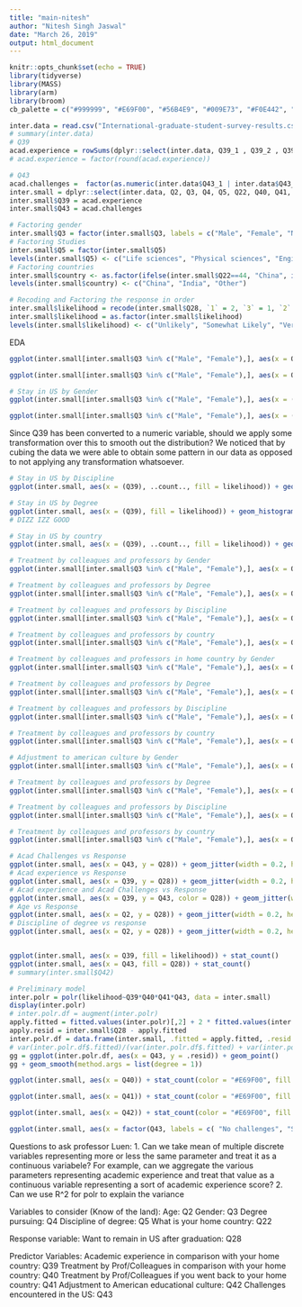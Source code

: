 ```yaml
---
title: "main-nitesh"
author: "Nitesh Singh Jaswal"
date: "March 26, 2019"
output: html_document
---
```


```r
knitr::opts_chunk$set(echo = TRUE)
library(tidyverse)
library(MASS)
library(arm)
library(broom)
cb_palette = c("#999999", "#E69F00", "#56B4E9", "#009E73", "#F0E442", "#0072B2", "#D55E00", "#CC79A7")
```

```r
inter.data = read.csv("International-graduate-student-survey-results.csv")
# summary(inter.data)
# Q39
acad.experience = rowSums(dplyr::select(inter.data, Q39_1 , Q39_2 , Q39_3 , Q39_4 , Q39_5 , Q39_6 , Q39_7), na.rm = FALSE, dims = 1)/7
# acad.experience = factor(round(acad.experience))

# Q43
acad.challenges =  factor(as.numeric(inter.data$Q43_1 | inter.data$Q43_2 |inter.data$Q43_3 |inter.data$Q43_4 |inter.data$Q43_5 |inter.data$Q43_7))
inter.small = dplyr::select(inter.data, Q2, Q3, Q4, Q5, Q22, Q40, Q41, Q42, Q28)
inter.small$Q39 = acad.experience
inter.small$Q43 = acad.challenges

# Factoring gender
inter.small$Q3 = factor(inter.small$Q3, labels = c("Male", "Female", "Not Specified"))
# Factoring Studies
inter.small$Q5 = factor(inter.small$Q5)
levels(inter.small$Q5) <- c("Life sciences", "Physical sciences", "Engineering", "Mathematics", "Computer science", "Other")
# Factoring countries
inter.small$country <- as.factor(ifelse(inter.small$Q22==44, "China", ifelse(inter.small$Q22==91, "India", "Other")))
levels(inter.small$country) <- c("China", "India", "Other")

# Recoding and Factoring the response in order
inter.small$likelihood = recode(inter.small$Q28, `1` = 2, `3` = 1, `2` = 0)
inter.small$likelihood = as.factor(inter.small$likelihood)
levels(inter.small$likelihood) <- c("Unlikely", "Somewhat Likely", "Very Likely")
```
EDA
```r
ggplot(inter.small[inter.small$Q3 %in% c("Male", "Female"),], aes(x = Q3)) + stat_count() + facet_wrap(~as.factor(Q5))
```
```r
ggplot(inter.small[inter.small$Q3 %in% c("Male", "Female"),], aes(x = Q3)) + stat_count() + facet_wrap(~as.factor(country))
```

```r
# Stay in US by Gender
ggplot(inter.small[inter.small$Q3 %in% c("Male", "Female"),], aes(x = (Q39), ..count.., fill = likelihood)) + geom_density(position = "fill") + ggtitle("Likelihood of staying in the US after graduation") + scale_fill_manual(values = cb_palette) + facet_wrap(~Q3)

ggplot(inter.small[inter.small$Q3 %in% c("Male", "Female"),], aes(x = (Q39)^3, ..count.., fill = likelihood)) + geom_density(position = "fill") + ggtitle("Likelihood of staying in the US after graduation") + scale_fill_manual(values = cb_palette) + facet_wrap(~Q3)

```
Since Q39 has been converted to a numeric variable, should we apply some transformation over this to smooth out the distribution? We noticed that by cubing the data we were able to obtain some pattern in our data as opposed to not applying any transformation whatsoever.
```r
# Stay in US by Discipline
ggplot(inter.small, aes(x = (Q39), ..count.., fill = likelihood)) + geom_density(position = "fill") + ggtitle("Likelihood of staying in the US after graduation") + scale_fill_manual(values = cb_palette) + facet_wrap(~Q5)

# Stay in US by Degree
ggplot(inter.small, aes(x = (Q39), fill = likelihood)) + geom_histogram(binwidth=1) + ggtitle("Likelihood of staying in the US after graduation") + scale_fill_manual(values = cb_palette) + facet_wrap(~Q4)
# DIZZ IZZ GOOD

# Stay in US by country
ggplot(inter.small, aes(x = (Q39), ..count.., fill = likelihood)) + geom_density(position = "fill") + ggtitle("Likelihood of staying in the US after graduation") + scale_fill_manual(values = cb_palette) + facet_wrap(~country)
```

```r
# Treatment by colleagues and professors by Gender
ggplot(inter.small[inter.small$Q3 %in% c("Male", "Female"),], aes(x = Q40, ..count.., fill = likelihood)) + stat_count(position = "fill") + ggtitle("Treatment by colleagues and professors by Gender") + scale_fill_manual(values = cb_palette) + facet_wrap(~Q3)

# Treatment by colleagues and professors by Degree
ggplot(inter.small[inter.small$Q3 %in% c("Male", "Female"),], aes(x = Q40, ..count.., fill = likelihood)) + stat_count(position = "fill") + ggtitle("Treatment by colleagues and professors by Degree") + scale_fill_manual(values = cb_palette) + facet_wrap(~Q4)

# Treatment by colleagues and professors by Discipline
ggplot(inter.small[inter.small$Q3 %in% c("Male", "Female"),], aes(x = Q40, ..count.., fill = likelihood)) + stat_count(position = "fill") + ggtitle("Treatment by colleagues and professors by Discipline") + scale_fill_manual(values = cb_palette) + facet_wrap(~Q5)

# Treatment by colleagues and professors by country
ggplot(inter.small[inter.small$Q3 %in% c("Male", "Female"),], aes(x = Q40, ..count.., fill = likelihood)) + stat_count(position = "fill") + ggtitle("Treatment by colleagues and professors by country") + scale_fill_manual(values = cb_palette) + facet_wrap(~country)
```

```r
# Treatment by colleagues and professors in home country by Gender
ggplot(inter.small[inter.small$Q3 %in% c("Male", "Female"),], aes(x = Q41, ..count.., fill = likelihood)) + stat_count(position = "fill") + ggtitle("Treatment by colleagues and professors in home country by Gender") + scale_fill_manual(values = cb_palette) + facet_wrap(~Q3)

# Treatment by colleagues and professors by Degree
ggplot(inter.small[inter.small$Q3 %in% c("Male", "Female"),], aes(x = Q41, ..count.., fill = likelihood)) + stat_count(position = "fill") + ggtitle("Treatment by colleagues and professors in home country by Degree") + scale_fill_manual(values = cb_palette) + facet_wrap(~Q4)

# Treatment by colleagues and professors by Discipline
ggplot(inter.small[inter.small$Q3 %in% c("Male", "Female"),], aes(x = Q41, ..count.., fill = likelihood)) + stat_count(position = "fill") + ggtitle("Treatment by colleagues and professors in home country by Discipline") + scale_fill_manual(values = cb_palette) + facet_wrap(~Q5)

# Treatment by colleagues and professors by country
ggplot(inter.small[inter.small$Q3 %in% c("Male", "Female"),], aes(x = Q41, ..count.., fill = likelihood)) + stat_count(position = "fill") + ggtitle("Treatment by colleagues and professors in home country by Country") + scale_fill_manual(values = cb_palette) + facet_wrap(~country)
```

```r
# Adjustment to american culture by Gender
ggplot(inter.small[inter.small$Q3 %in% c("Male", "Female"),], aes(x = Q42, ..count.., fill = likelihood)) + stat_count(position = "fill") + ggtitle("Adjustment to american culture by Gender by Gender") + scale_fill_manual(values = cb_palette) + facet_wrap(~Q3)

# Treatment by colleagues and professors by Degree
ggplot(inter.small[inter.small$Q3 %in% c("Male", "Female"),], aes(x = Q42, ..count.., fill = likelihood)) + stat_count(position = "fill") + ggtitle("Adjustment to american culture by Gender by Degree") + scale_fill_manual(values = cb_palette) + facet_wrap(~Q4)

# Treatment by colleagues and professors by Discipline
ggplot(inter.small[inter.small$Q3 %in% c("Male", "Female"),], aes(x = Q42, ..count.., fill = likelihood)) + stat_count(position = "fill") + ggtitle("Adjustment to american culture by Gender by Discipline") + scale_fill_manual(values = cb_palette) + facet_wrap(~Q5)

# Treatment by colleagues and professors by country
ggplot(inter.small[inter.small$Q3 %in% c("Male", "Female"),], aes(x = Q42, ..count.., fill = likelihood)) + stat_count(position = "fill") + ggtitle("Adjustment to american culture by Gender by Country") + scale_fill_manual(values = cb_palette) + facet_wrap(~country)
```


```r
# Acad Challenges vs Response
ggplot(inter.small, aes(x = Q43, y = Q28)) + geom_jitter(width = 0.2, height = 0.2)
# Acad experience vs Response
ggplot(inter.small, aes(x = Q39, y = Q28)) + geom_jitter(width = 0.2, height = 0.2)
# Acad experience and Acad Challenges vs Response
ggplot(inter.small, aes(x = Q39, y = Q43, color = Q28)) + geom_jitter(width = 0.2, height = 0.2)
# Age vs Response
ggplot(inter.small, aes(x = Q2, y = Q28)) + geom_jitter(width = 0.2, height = 0.2)
# Discipline of degree vs response
ggplot(inter.small, aes(x = Q2, y = Q28)) + geom_jitter(width = 0.2, height = 0.2)


ggplot(inter.small, aes(x = Q39, fill = likelihood)) + stat_count()
ggplot(inter.small, aes(x = Q43, fill = Q28)) + stat_count()
# summary(inter.small$Q42)
```

```r
# Preliminary model
inter.polr = polr(likelihood~Q39*Q40*Q41*Q43, data = inter.small)
display(inter.polr)
# inter.polr.df = augment(inter.polr)
apply.fitted = fitted.values(inter.polr)[,2] + 2 * fitted.values(inter.polr)[,3]
apply.resid = inter.small$Q28 - apply.fitted
inter.polr.df = data.frame(inter.small, .fitted = apply.fitted, .resid = apply.resid)
# var(inter.polr.df$.fitted)/(var(inter.polr.df$.fitted) + var(inter.polr.df$.resid))
gg = ggplot(inter.polr.df, aes(x = Q43, y = .resid)) + geom_point()
gg + geom_smooth(method.args = list(degree = 1))
```

```r
ggplot(inter.small, aes(x = Q40)) + stat_count(color = "#E69F00", fill = "#E69F00") + labs(x="Response", y="Number of Students", title="Treatment by colleagues and professors in the US in comparison with those \n in your home country", caption="<1> = Treated much worse ... <5> = Treated much better") + theme_bw()
```

```r
ggplot(inter.small, aes(x = Q41)) + stat_count(color = "#E69F00", fill = "#E69F00") + labs(x="Response", y="Number of Students", title="Treatment by colleagues and professors in your home country if you returned", caption="<1> = Treated much worse ... <5> = Treated much better") + theme_bw()
```

```r
ggplot(inter.small, aes(x = Q42)) + stat_count(color = "#E69F00", fill = "#E69F00") + labs(x="Response", y="Number of Students", title=" How well have you adjusted to American educational culture", caption="<1> = Did not adjusted well ... <5> = Adjusted well") + theme_bw()
```

```r
ggplot(inter.small, aes(x = factor(Q43, labels = c( "No challenges", "Some challenges", "Many challenges")))) + stat_count(color = "#E69F00", fill = "#E69F00") + labs(x="", y="Number of Students", title="Challenges encountered while adjusting to America") + theme_bw()
```


Questions to ask professor Luen:
1. Can we take mean of multiple discrete variables representing more or less the same parameter and treat it as a continuous variabele? For example, can we aggregate the various parameters representing academic experience and treat that value as a continuous variable representing a sort of academic experience score?
2. Can we use R^2 for polr to explain the variance

Variables to consider (Know of the land):
Age: Q2
Gender: Q3
Degree pursuing: Q4
Discipline of degree: Q5
What is your home country: Q22

Response variable:
Want to remain in US after graduation: Q28 

Predictor Variables:
Academic experience in comparison with your home country: Q39
Treatment by Prof/Colleagues in comparison with your home country: Q40
Treatment by Prof/Colleagues if you went back to your home country: Q41
Adjustment to American educational culture: Q42
Challenges encountered in the US: Q43





